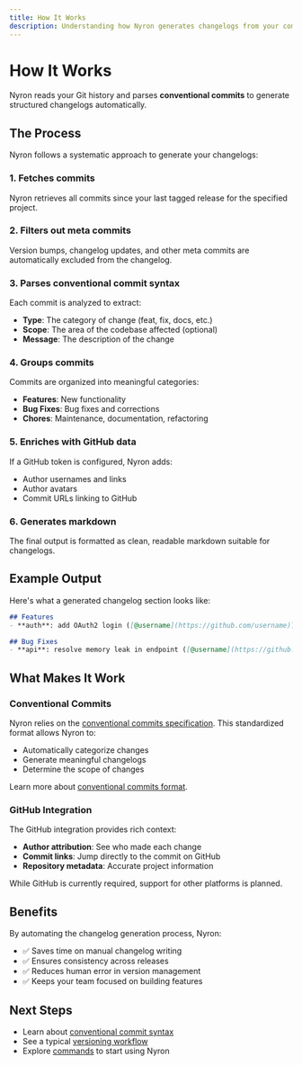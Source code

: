 ```yaml
---
title: How It Works
description: Understanding how Nyron generates changelogs from your commits
---
```


# How It Works

Nyron reads your Git history and parses **conventional commits** to generate structured changelogs automatically.

## The Process

Nyron follows a systematic approach to generate your changelogs:

### 1. Fetches commits

Nyron retrieves all commits since your last tagged release for the specified project.

### 2. Filters out meta commits

Version bumps, changelog updates, and other meta commits are automatically excluded from the changelog.

### 3. Parses conventional commit syntax

Each commit is analyzed to extract:
- **Type**: The category of change (feat, fix, docs, etc.)
- **Scope**: The area of the codebase affected (optional)
- **Message**: The description of the change

### 4. Groups commits

Commits are organized into meaningful categories:
- **Features**: New functionality
- **Bug Fixes**: Bug fixes and corrections
- **Chores**: Maintenance, documentation, refactoring

### 5. Enriches with GitHub data

If a GitHub token is configured, Nyron adds:
- Author usernames and links
- Author avatars
- Commit URLs linking to GitHub

### 6. Generates markdown

The final output is formatted as clean, readable markdown suitable for changelogs.

## Example Output

Here's what a generated changelog section looks like:

```markdown
## Features
- **auth**: add OAuth2 login ([@username](https://github.com/username)) [[a1b2c3d](https://github.com/owner/repo/commit/a1b2c3d)]

## Bug Fixes
- **api**: resolve memory leak in endpoint ([@username](https://github.com/username)) [[e4f5g6h](https://github.com/owner/repo/commit/e4f5g6h)]
```

## What Makes It Work

### Conventional Commits

Nyron relies on the [conventional commits specification](https://www.conventionalcommits.org/). This standardized format allows Nyron to:

- Automatically categorize changes
- Generate meaningful changelogs
- Determine the scope of changes

Learn more about [conventional commits format](/docs/guides/conventional-commits).

### GitHub Integration

The GitHub integration provides rich context:

- **Author attribution**: See who made each change
- **Commit links**: Jump directly to the commit on GitHub
- **Repository metadata**: Accurate project information

While GitHub is currently required, support for other platforms is planned.

## Benefits

By automating the changelog generation process, Nyron:

- ✅ Saves time on manual changelog writing
- ✅ Ensures consistency across releases
- ✅ Reduces human error in version management
- ✅ Keeps your team focused on building features

## Next Steps

- Learn about [conventional commit syntax](/docs/guides/conventional-commits)
- See a typical [versioning workflow](/docs/guides/workflow)
- Explore [commands](/docs/commands) to start using Nyron

